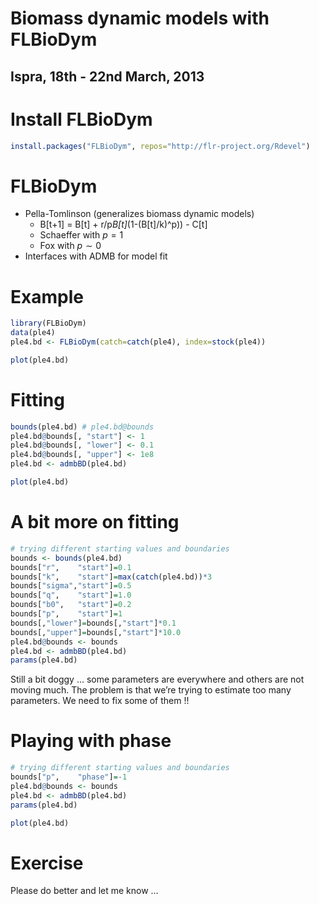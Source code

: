 Biomass dynamic models with FLBioDym
=========================
Ispra, 18th - 22nd March, 2013
-------------------------

# Install FLBioDym

```r
install.packages("FLBioDym", repos="http://flr-project.org/Rdevel")
```

# FLBioDym

* Pella-Tomlinson (generalizes biomass dynamic models)
    * B[t+1] = B[t] + r/p*B[t]*(1-(B[t]/k)^p)) - C[t]
    * Schaeffer with $p=1$
    * Fox with $p \sim 0$

* Interfaces with ADMB for model fit

# Example

```r
library(FLBioDym)
data(ple4)
ple4.bd <- FLBioDym(catch=catch(ple4), index=stock(ple4))
```

```r
plot(ple4.bd)
```

# Fitting

```r
bounds(ple4.bd) # ple4.bd@bounds
ple4.bd@bounds[, "start"] <- 1
ple4.bd@bounds[, "lower"] <- 0.1
ple4.bd@bounds[, "upper"] <- 1e8
ple4.bd <- admbBD(ple4.bd)
```

```r
plot(ple4.bd)
```

# A bit more on fitting

```r
# trying different starting values and boundaries
bounds <- bounds(ple4.bd)
bounds["r",    "start"]=0.1
bounds["k",    "start"]=max(catch(ple4.bd))*3
bounds["sigma","start"]=0.5
bounds["q",    "start"]=1.0
bounds["b0",   "start"]=0.2
bounds["p",    "start"]=1
bounds[,"lower"]=bounds[,"start"]*0.1
bounds[,"upper"]=bounds[,"start"]*10.0
ple4.bd@bounds <- bounds
ple4.bd <- admbBD(ple4.bd)
params(ple4.bd)
```

Still a bit doggy ... some parameters are everywhere and others are not moving much. The problem is that we're trying to estimate too many parameters. We need to fix some of them !!

# Playing with phase

```r
# trying different starting values and boundaries
bounds["p",    "phase"]=-1
ple4.bd@bounds <- bounds
ple4.bd <- admbBD(ple4.bd)
params(ple4.bd)
```

```r
plot(ple4.bd)
```

# Exercise

Please do better and let me know ...

